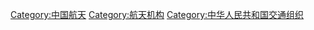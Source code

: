 [[Category:中国航天|Category:中国航天]]
[[Category:航天机构|Category:航天机构]]
[[Category:中华人民共和国交通组织|Category:中华人民共和国交通组织]]